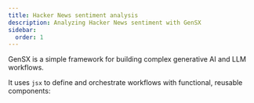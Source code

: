 ```yaml
---
title: Hacker News sentiment analysis
description: Analyzing Hacker News sentiment with GenSX
sidebar:
  order: 1
---
```


GenSX is a simple framework for building complex generative AI and LLM workflows.

It uses `jsx` to define and orchestrate workflows with functional, reusable components:

```tsx

```
